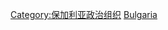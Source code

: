 {{Commons category|Political parties in Bulgaria}}

[[Category:保加利亚政治组织|Category:保加利亚政治组织]]
[[Category:欧洲各国政党|Bulgaria]]